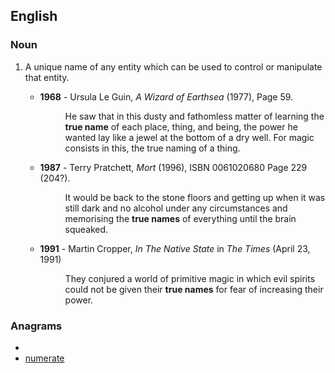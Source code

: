 ==English==

===Noun===
{{en-noun|sg=[[true]] [[name]]}}

# {{fantasy}} A unique name of any entity which can be used to control or manipulate that entity.
#*'''1968''' - Ursula Le Guin, ''A Wizard of Earthsea'' (1977), Page 59.
#*:He saw that in this dusty and fathomless matter of learning the '''true name''' of each place, thing, and being, the power he wanted lay like a jewel at the bottom of a dry well. For magic consists in this, the true naming of a thing.
#*'''1987''' - Terry Pratchett, ''Mort'' (1996), ISBN 0061020680 Page 229 (204?).
#*:It would be back to the stone floors and getting up when it was still dark and no alcohol under any circumstances and memorising the '''true names''' of everything until the brain squeaked.
#*'''1991''' - Martin Cropper, ''In The Native State'' in ''The Times'' (April 23, 1991)
#*:They conjured a world of primitive magic in which evil spirits could not be given their '''true names''' for fear of increasing their power.

===Anagrams===
* {{alphagram|aeemnrtu}}
* [[numerate#English|numerate]]